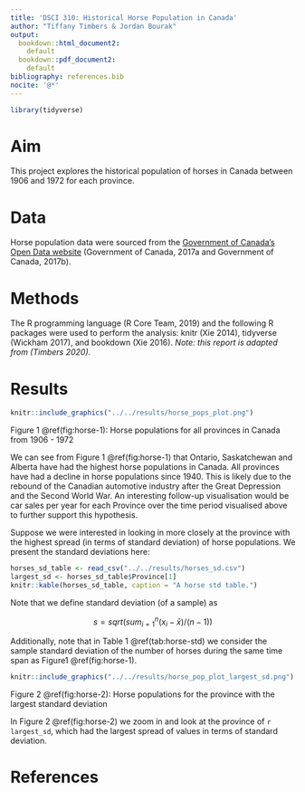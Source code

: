 ```yaml
---
title: 'DSCI 310: Historical Horse Population in Canada'
author: "Tiffany Timbers & Jordan Bourak"
output:
  bookdown::html_document2:
    default
  bookdown::pdf_document2:
    default
bibliography: references.bib
nocite: '@*'
---
```


```r
library(tidyverse)
```

# Aim

This project explores the historical population of horses in Canada between 1906 and 1972 for each province.

# Data

Horse population data were sourced from the [Government of Canada's Open Data website](http://open.canada.ca/en/open-data) (Government of Canada, 2017a and Government of Canada, 2017b).

# Methods

The R programming language (R Core Team, 2019) and the following R packages were used to perform the analysis: knitr (Xie 2014), tidyverse (Wickham 2017), and bookdown (Xie 2016). *Note: this report is adapted from (Timbers 2020).*

# Results
```r
knitr::include_graphics("../../results/horse_pops_plot.png")
```

Figure 1 \@ref(fig:horse-1): Horse populations for all provinces in Canada from 1906 - 1972

We can see from Figure 1 \@ref(fig:horse-1) that Ontario, Saskatchewan and Alberta have had the highest horse populations in Canada. All provinces have had a decline in horse populations since 1940. This is likely due to the rebound of the Canadian automotive industry after the Great Depression and the Second World War. An interesting follow-up visualisation would be car sales per year for each Province over the time period visualised above to further support this hypothesis.

Suppose we were interested in looking in more closely at the province with the highest spread (in terms of standard deviation) of horse populations. We present the standard deviations here:

```r
horses_sd_table <- read_csv("../../results/horses_sd.csv")
largest_sd <- horses_sd_table$Province[1]
knitr::kable(horses_sd_table, caption = "A horse std table.")
```

Note that we define standard deviation (of a sample) as

$$s = sqrt( sum_{i = 1}^n(x_i - \bar{x}) / (n-1))$$

Additionally, note that in Table 1 \@ref(tab:horse-std) we consider the sample standard deviation of the number of horses during the same time span as Figure1 \@ref(fig:horse-1).

```r
knitr::include_graphics("../../results/horse_pop_plot_largest_sd.png")
```

Figure 2 \@ref(fig:horse-2): Horse populations for the province with the largest standard deviation

In Figure 2 \@ref(fig:horse-2) we zoom in and look at the province of `r largest_sd`, which had the largest spread of values in terms of standard deviation.

# References